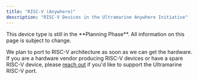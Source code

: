 ```yaml
---
title: "RISC-V (Anywhere)"
description: "RISC-V Devices in the Ultramarine Anywhere Initiative"
---
```



<Alert type="info">
  This device type is still in the **Planning Phase**. All information on this
  page is subject to change.
</Alert>

We plan to port to RISC-V architecture as soon as we can get the hardware. If you are a hardware vendor producing RISC-V devices or have a spare RISC-V device, please [reach out](mailto:contact@fyralabs.com) if you'd like to support the Ultramarine RISC-V port.

